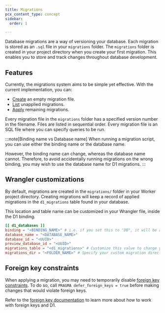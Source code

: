 ```yaml
---
title: Migrations
pcx_content_type: concept
sidebar:
  order: 1

---
```



Database migrations are a way of versioning your database. Each migration is stored as an `.sql` file in your `migrations` folder. The `migrations` folder is created in your project directory when you create your first migration. This enables you to store and track changes throughout database development.

## Features

Currently, the migrations system aims to be simple yet effective. With the current implementation, you can:

* [Create](/workers/wrangler/commands/#d1-migrations-create) an empty migration file.
* [List](/workers/wrangler/commands/#d1-migrations-list) unapplied migrations.
* [Apply](/workers/wrangler/commands/#d1-migrations-apply) remaining migrations.

Every migration file in the `migrations` folder has a specified version number in the filename. Files are listed in sequential order. Every migration file is an SQL file where you can specify queries to be run.

:::note[Binding name vs Database name]
When running a migration script, you can use either the binding name or the database name.

However, the binding name can change, whereas the database name cannot. Therefore, to avoid accidentally running migrations on the wrong binding, you may wish to use the database name for D1 migrations.
:::

## Wrangler customizations

By default, migrations are created in the `migrations/` folder in your Worker project directory. Creating migrations will keep a record of applied migrations in the `d1_migrations` table found in your database.

This location and table name can be customized in your Wrangler file, inside the D1 binding.

<WranglerConfig>

```toml
[[ d1_databases ]]
binding = "<BINDING_NAME>" # i.e. if you set this to "DB", it will be available in your Worker at `env.DB`
database_name = "<DATABASE_NAME>"
database_id = "<UUID>"
preview_database_id = "<UUID>"
migrations_table = "<d1_migrations>" # Customize this value to change your applied migrations table name
migrations_dir = "<FOLDER_NAME>" # Specify your custom migration directory
```

</WranglerConfig>

## Foreign key constraints

When applying a migration, you may need to temporarily disable [foreign key constraints](/d1/sql-api/foreign-keys/). To do so, call `PRAGMA defer_foreign_keys = true` before making changes that would violate foreign keys.

Refer to the [foreign key documentation](/d1/sql-api/foreign-keys/) to learn more about how to work with foreign keys and D1.
